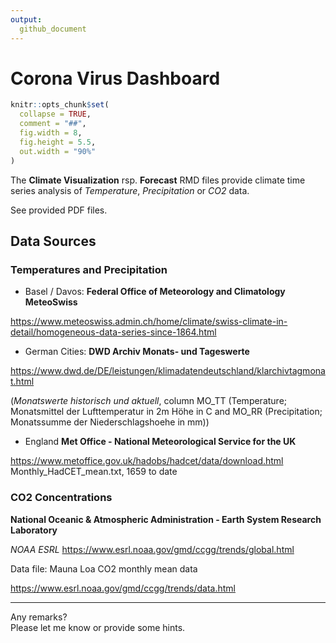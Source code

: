 ```yaml
---
output:
  github_document
---
```


<!-- README.md is generated from README.Rmd. Please edit that file -->

# Corona Virus Dashboard


```r
knitr::opts_chunk$set(
  collapse = TRUE,
  comment = "##",
  fig.width = 8, 
  fig.height = 5.5,
  out.width = "90%"
)

```

The **Climate Visualization** rsp. **Forecast** RMD files provide climate time series analysis of *Temperature*, *Precipitation* or *CO2* data.

See provided PDF files.


## Data Sources 


### Temperatures and Precipitation

* Basel / Davos: **Federal Office of Meteorology and Climatology MeteoSwiss**

<https://www.meteoswiss.admin.ch/home/climate/swiss-climate-in-detail/homogeneous-data-series-since-1864.html>

* German Cities: **DWD Archiv Monats- und Tageswerte**

<https://www.dwd.de/DE/leistungen/klimadatendeutschland/klarchivtagmonat.html>  

(*Monatswerte historisch und aktuell*, 
column MO_TT (Temperature; Monatsmittel der Lufttemperatur in 2m Höhe in 
\textdegree C and	MO_RR (Precipitation; Monatssumme der Niederschlagshoehe in mm))

* England **Met Office - National Meteorological Service for the UK**

<https://www.metoffice.gov.uk/hadobs/hadcet/data/download.html>
Monthly_HadCET_mean.txt, 1659 to date


### CO2 Concentrations

**National Oceanic & Atmospheric Administration - Earth System Research Laboratory**

*NOAA ESRL *<https://www.esrl.noaa.gov/gmd/ccgg/trends/global.html>

Data file: Mauna Loa CO2 monthly mean data

<https://www.esrl.noaa.gov/gmd/ccgg/trends/data.html>

----------------------

Any remarks?    
Please let me know or provide some hints.
